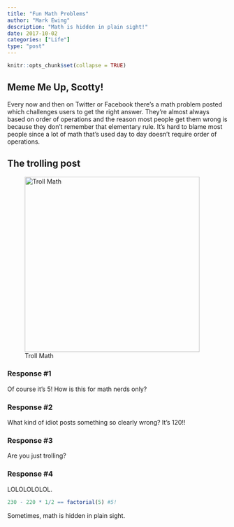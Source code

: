 ```yaml
---
title: "Fun Math Problems"
author: "Mark Ewing"
description: "Math is hidden in plain sight!"
date: 2017-10-02
categories: ["Life"]
type: "post"
---
```


```r
knitr::opts_chunk$set(collapse = TRUE)
```

## Meme Me Up, Scotty!

Every now and then on Twitter or Facebook there's a math problem posted which challenges users to get the right answer.  They're almost always based on order of operations and the reason most people get them wrong is because they don't remember that elementary rule.  It's hard to blame most people since a lot of math that's used day to day doesn't require order of operations.

## The trolling post

![Troll Math](/img/2017-10-02.jpg){width=400px}

### Response #1

Of course it's 5!  How is this for math nerds only?

### Response #2

What kind of idiot posts something so clearly wrong?  It's 120!!

### Response #3

Are you just trolling?

### Response #4

LOLOLOLOLOL.

```r
230 - 220 * 1/2 == factorial(5) #5!
```

Sometimes, math is hidden in plain sight.